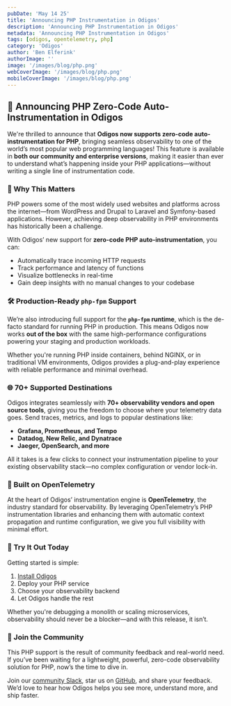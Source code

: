 ```yaml
---
pubDate: 'May 14 25'
title: 'Announcing PHP Instrumentation in Odigos'
description: 'Announcing PHP Instrumentation in Odigos'
metadata: 'Announcing PHP Instrumentation in Odigos'
tags: [odigos, opentelemetry, php]
category: 'Odigos'
author: 'Ben Elferink'
authorImage: ''
image: '/images/blog/php.png'
webCoverImage: '/images/blog/php.png'
mobileCoverImage: '/images/blog/php.png'
---
```


## 📣 Announcing PHP Zero-Code Auto-Instrumentation in Odigos

We're thrilled to announce that **Odigos now supports zero-code auto-instrumentation for PHP**, bringing seamless observability to one of the world’s most popular web programming languages! This feature is available in **both our community and enterprise versions**, making it easier than ever to understand what’s happening inside your PHP applications—without writing a single line of instrumentation code.

### 🚀 Why This Matters

PHP powers some of the most widely used websites and platforms across the internet—from WordPress and Drupal to Laravel and Symfony-based applications. However, achieving deep observability in PHP environments has historically been a challenge.

With Odigos’ new support for **zero-code PHP auto-instrumentation**, you can:

- Automatically trace incoming HTTP requests
- Track performance and latency of functions
- Visualize bottlenecks in real-time
- Gain deep insights with no manual changes to your codebase

### 🛠️ Production-Ready `php-fpm` Support

We’re also introducing full support for the **`php-fpm` runtime**, which is the de-facto standard for running PHP in production. This means Odigos now works **out of the box** with the same high-performance configurations powering your staging and production workloads.

Whether you're running PHP inside containers, behind NGINX, or in traditional VM environments, Odigos provides a plug-and-play experience with reliable performance and minimal overhead.

### 🌐 70+ Supported Destinations

Odigos integrates seamlessly with **70+ observability vendors and open source tools**, giving you the freedom to choose where your telemetry data goes. Send traces, metrics, and logs to popular destinations like:

- **Grafana, Prometheus, and Tempo**
- **Datadog, New Relic, and Dynatrace**
- **Jaeger, OpenSearch, and more**

All it takes is a few clicks to connect your instrumentation pipeline to your existing observability stack—no complex configuration or vendor lock-in.

### 🧠 Built on OpenTelemetry

At the heart of Odigos’ instrumentation engine is **OpenTelemetry**, the industry standard for observability. By leveraging OpenTelemetry’s PHP instrumentation libraries and enhancing them with automatic context propagation and runtime configuration, we give you full visibility with minimal effort.

### 🧪 Try It Out Today

Getting started is simple:

1. [Install Odigos](https://docs.odigos.io/setup/installation)
2. Deploy your PHP service
3. Choose your observability backend
4. Let Odigos handle the rest

Whether you're debugging a monolith or scaling microservices, observability should never be a blocker—and with this release, it isn’t.

### 🙌 Join the Community

This PHP support is the result of community feedback and real-world need. If you’ve been waiting for a lightweight, powerful, zero-code observability solution for PHP, now’s the time to dive in.

Join our [community Slack](https://join.slack.com/t/odigos/shared_invite/zt-24u91yknm-0fLXu6qnqYfNHS_GSUgTJw), star us on [GitHub](https://github.com/odigos-io/odigos), and share your feedback. We’d love to hear how Odigos helps you see more, understand more, and ship faster.
